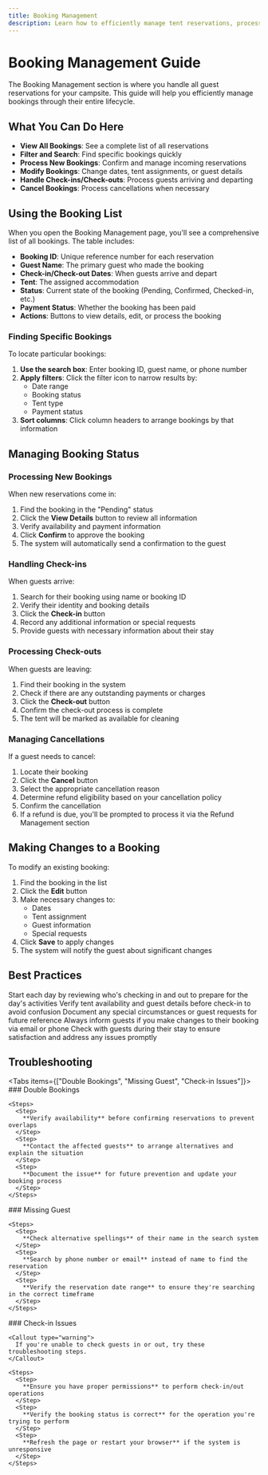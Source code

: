 ```yaml
---
title: Booking Management
description: Learn how to efficiently manage tent reservations, process check-ins/outs, and handle booking modifications using the Levicamp Admin booking system.
---
```


# Booking Management Guide

The Booking Management section is where you handle all guest reservations for your campsite. This guide will help you efficiently manage bookings through their entire lifecycle.

## What You Can Do Here

- **View All Bookings**: See a complete list of all reservations
- **Filter and Search**: Find specific bookings quickly
- **Process New Bookings**: Confirm and manage incoming reservations
- **Modify Bookings**: Change dates, tent assignments, or guest details
- **Handle Check-ins/Check-outs**: Process guests arriving and departing
- **Cancel Bookings**: Process cancellations when necessary

## Using the Booking List

When you open the Booking Management page, you'll see a comprehensive list of all bookings. The table includes:

- **Booking ID**: Unique reference number for each reservation
- **Guest Name**: The primary guest who made the booking
- **Check-in/Check-out Dates**: When guests arrive and depart
- **Tent**: The assigned accommodation
- **Status**: Current state of the booking (Pending, Confirmed, Checked-in, etc.)
- **Payment Status**: Whether the booking has been paid
- **Actions**: Buttons to view details, edit, or process the booking

### Finding Specific Bookings

To locate particular bookings:

1. **Use the search box**: Enter booking ID, guest name, or phone number
2. **Apply filters**: Click the filter icon to narrow results by:
   - Date range
   - Booking status
   - Tent type
   - Payment status
3. **Sort columns**: Click column headers to arrange bookings by that information

## Managing Booking Status

### Processing New Bookings

When new reservations come in:

1. Find the booking in the "Pending" status
2. Click the **View Details** button to review all information
3. Verify availability and payment information
4. Click **Confirm** to approve the booking
5. The system will automatically send a confirmation to the guest

### Handling Check-ins

When guests arrive:

1. Search for their booking using name or booking ID
2. Verify their identity and booking details
3. Click the **Check-in** button
4. Record any additional information or special requests
5. Provide guests with necessary information about their stay

### Processing Check-outs

When guests are leaving:

1. Find their booking in the system
2. Check if there are any outstanding payments or charges
3. Click the **Check-out** button
4. Confirm the check-out process is complete
5. The tent will be marked as available for cleaning

### Managing Cancellations

If a guest needs to cancel:

1. Locate their booking
2. Click the **Cancel** button
3. Select the appropriate cancellation reason
4. Determine refund eligibility based on your cancellation policy
5. Confirm the cancellation
6. If a refund is due, you'll be prompted to process it via the Refund Management section

## Making Changes to a Booking

To modify an existing booking:

1. Find the booking in the list
2. Click the **Edit** button
3. Make necessary changes to:
   - Dates
   - Tent assignment
   - Guest information
   - Special requests
4. Click **Save** to apply changes
5. The system will notify the guest about significant changes

## Best Practices

<Cards>
  <Card title="Check Daily Arrivals/Departures" href="#">
    Start each day by reviewing who's checking in and out to prepare for the day's activities
  </Card>
  <Card title="Confirm Details in Advance" href="#">
    Verify tent availability and guest details before check-in to avoid confusion
  </Card>
  <Card title="Keep Notes" href="#">
    Document any special circumstances or guest requests for future reference
  </Card>
  <Card title="Communicate Changes" href="#">
    Always inform guests if you make changes to their booking via email or phone
  </Card>
  <Card title="Follow Up" href="#">
    Check with guests during their stay to ensure satisfaction and address any issues promptly
  </Card>
</Cards>

## Troubleshooting

<Tabs items={["Double Bookings", "Missing Guest", "Check-in Issues"]}>
  <Tab>
    ### Double Bookings
    
    <Steps>
      <Step>
        **Verify availability** before confirming reservations to prevent overlaps
      </Step>
      <Step>
        **Contact the affected guests** to arrange alternatives and explain the situation
      </Step>
      <Step>
        **Document the issue** for future prevention and update your booking process
      </Step>
    </Steps>
  </Tab>
  <Tab>
    ### Missing Guest
    
    <Steps>
      <Step>
        **Check alternative spellings** of their name in the search system
      </Step>
      <Step>
        **Search by phone number or email** instead of name to find the reservation
      </Step>
      <Step>
        **Verify the reservation date range** to ensure they're searching in the correct timeframe
      </Step>
    </Steps>
  </Tab>
  <Tab>
    ### Check-in Issues
    
    <Callout type="warning">
      If you're unable to check guests in or out, try these troubleshooting steps.
    </Callout>
    
    <Steps>
      <Step>
        **Ensure you have proper permissions** to perform check-in/out operations
      </Step>
      <Step>
        **Verify the booking status is correct** for the operation you're trying to perform
      </Step>
      <Step>
        **Refresh the page or restart your browser** if the system is unresponsive
      </Step>
    </Steps>
  </Tab>
</Tabs>